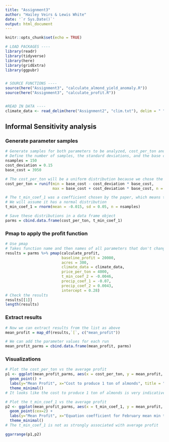 ```yaml
---
title: "Assignment3"
author: "Hailey Veirs & Lewis White"
date: '`r Sys.Date()`'
output: html_document
---
```


```r
knitr::opts_chunk$set(echo = TRUE)
```


```r
# LOAD PACKAGES ----
library(readr)
library(tidyverse)
library(here)
library(gridExtra)
library(ggpubr)


# SOURCE FUNCTIONS ----
source(here("Assignment3", "calculate_almond_yield_anomaly.R"))
source(here("Assignment3", "calculate_profit.R"))


#READ IN DATA ----
climate_data <- read_delim(here("Assignment2", "clim.txt"), delim = " ")
```

## Informal Sensitivity analysis
### Generate parameter samples

```r
# Generate samples for both parameters to be analyzed, cost_per_ton and t_min_coef_1
# Define the number of samples, the standard deviations, and the base cost
nsamples = 150
cost_deviation = 0.15
base_cost = 3950 

# The cost_per_ton will be a uniform distribution because we chose the default value randomly
cost_per_ton = runif(min = base_cost - cost_deviation * base_cost, 
                     max = base_cost + cost_deviation * base_cost, n = nsamples)

# The t_min_coef_1 was a coefficient chosen by the paper, which means there must be some basis for it
# We will assume it has a normal distribution 
t_min_coef_1 = rnorm(mean = -0.015, sd = 0.05, n = nsamples)

# Save these distributions in a data frame object
parms = cbind.data.frame(cost_per_ton, t_min_coef_1)
```

### Pmap to apply the profit function

```r
# Use pmap
# Takes function name and then names of all parameters that don't change
results = parms %>% pmap(calculate_profit, 
                         baseline_profit = 20000, 
                         acres = 300, 
                         climate_data = climate_data, 
                         price_per_ton = 4000,
                         t_min_coef_2 = -0.0046, 
                         precip_coef_1 = -0.07,
                         precip_coef_2 = 0.0043,
                         intercept = 0.28)
# Check the results
results[[1]]
length(results)
```

### Extract results

```r
# Now we can extract results from the list as above
mean_profit = map_df(results,`[`, c("mean_profit")) 

# We can add the parameter values for each run
mean_profit_parms = cbind.data.frame(mean_profit, parms)
```

### Visualizations

```r
# Plot the cost_per_ton vs the average profit
p1 <- ggplot(mean_profit_parms, aes(x = cost_per_ton, y = mean_profit, col= t_min_coef_1)) + 
  geom_point() +
  labs(y="Mean Profit", x="Cost to produce 1 ton of almonds", title = "As expected, higher production costs leads \n to lower profit") +
  theme_minimal() 
# It looks like the cost to produce 1 ton of almonds is very indicative to the overall profit

# Plot the t_min_coef_1 vs the average profit
p2 <- ggplot(mean_profit_parms, aes(x = t_min_coef_1, y = mean_profit, col=cost_per_ton)) + 
  geom_point(cex=2) +
  labs(y="Mean Profit", x="Equation coefficient for February mean min temperature", title = "The min_temp coefficient does not have a \n strong association with mean profit") +
  theme_minimal()
# The t_min_coef_1 is not as strongly associated with average profit

ggarrange(p1,p2)
```



